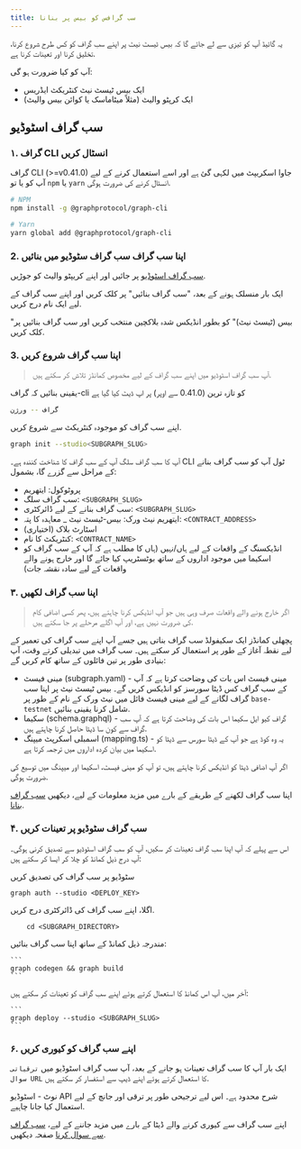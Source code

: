 ```yaml
---
title: سب گرافس کو بیس پر بنانا
---
```


یہ گائیڈ آپ کو تیزی سے لے جائے گا کہ بیس ٹیسٹ نیٹ پر اپنے سب گراف کو کس طرح شروع کرنا، تخلیق کرنا اور تعینات کرنا ہے.

آپ کو کیا ضرورت ہو گی:

- ایک بیس ٹیسٹ نیٹ کنٹریکٹ ایڈریس
- ایک کرپٹو والیٹ (مثلاً میٹاماسک یا کوائن بیس والیٹ)

## سب گراف اسٹوڈیو

### ۱. گراف CLI انسٹال کریں

گراف CLI (>=v0.41.0) جاوا اسکریپٹ میں لکہی گئ ہے اور اسے استعمال کرنے کے لیے آپ کو یا تو `npm` یا `yarn` انسٹال کرنے کی ضرورت ہوگی.

```sh
# NPM
npm install -g @graphprotocol/graph-cli

# Yarn
yarn global add @graphprotocol/graph-cli
```

### 2. اپنا سب گراف سب گراف سٹوڈیو میں بنائیں

[سب گراف اسٹوڈیو](https://thegraph.com/studio/) پر جائیں اور اپنے کریپٹو والیٹ کو جوڑیں.

ایک بار منسلک ہونے کے بعد، "سب گراف بنائیں" پر کلک کریں اور اپنے سب گراف کے لیے ایک نام درج کریں.

"بیس (ٹیسٹ نیٹ)" کو بطور انڈیکس شدہ بلاکچین منتخب کریں اور سب گراف بنائیں پر کلک کریں.

### 3. اپنا سب گراف شروع کریں

> آپ سب گراف اسٹوڈیو میں اپنے سب گراف کے لیے مخصوص کمانڈز تلاش کر سکتے ہیں.

یقینی بنائیں کہ گراف-cli کو تازہ ترین (0.41.0 سے اوپر) پر اپ ڈیٹ کیا گیا ہے

```sh
گراف -- ورژن
```

اپنے سب گراف کو موجودہ کنٹریکٹ سے شروع کریں.

```sh
graph init --studio<SUBGRAPH_SLUG>
```

آپ کا سب گراف سلگ آپ کے سب گراف کا شناخت کنندہ ہے۔ CLI ٹول آپ کو سب گراف بنانے کے مراحل سے گزرے گا، بشمول:

- پروٹوکول: ایتھریم
- سب گراف سلگ: `<SUBGRAPH_SLUG>`
- سب گراف بنانے کے لیے ڈائرکٹری: `<SUBGRAPH_SLUG>`
- ایتھریم نیٹ ورک: بیس-ٹیسٹ نیٹ \_ معاہدہ کا پتہ: `<CONTRACT_ADDRESS>`
- اسٹارٹ بلاک (اختیاری)
- کنٹریکٹ کا نام: `<CONTRACT_NAME>`
- انڈیکسنگ کے واقعات کے لیے ہاں/نہیں (ہاں کا مطلب ہے کہ آپ کے سب گراف کو اسکیما میں موجود اداروں کے ساتھ بوٹسٹریپ کیا جائے گا اور خارج ہونے والے واقعات کے لیے سادہ نقشہ جات)

### ۳. اپنا سب گراف لکھیں

> اگر خارج ہونے والے واقعات صرف وہی ہیں جو آپ انڈیکس کرنا چاہتے ہیں، پھر کسی اضافی کام کی ضرورت نہیں ہے، اور آپ اگلے مرحلے پر جا سکتے ہیں.

پچھلی کمانڈز ایک سکیفولڈ سب گراف بناتی ہیں جسے آپ اپنے سب گراف کی تعمیر کے لیے نقطہ آغاز کے طور پر استعمال کر سکتے ہیں۔ سب گراف میں تبدیلی کرتے وقت، آپ بنیادی طور پر تین فائلوں کے ساتھ کام کریں گے:

- مینی فیسٹ (subgraph.yaml) - مینی فیسٹ اس بات کی وضاحت کرتا ہے کہ آپ کے سب گراف کس ڈیٹا سورسز کو انڈیکس کریں گے۔ بیس ٹیسٹ نیٹ پر اپنا سب گراف لگانے کے لیے مینی فیسٹ فائل میں نیٹ ورک کے نام کے طور پر `base-testnet` شامل کرنا یقینی بنائیں.
- سکیما (schema.graphql) - گراف کیو ایل سکیما اس بات کی وضاحت کرتا ہے کہ آپ سب گراف سے کون سا ڈیٹا حاصل کرنا چاہتے ہیں.
- اسمبلی اسکرپٹ میپنگ (mapping.ts) - یہ وہ کوڈ ہے جو آپ کے ڈیٹا سورس سے ڈیٹا کو اسکیما میں بیان کردہ اداروں میں ترجمہ کرتا ہے.

اگر آپ اضافی ڈیٹا کو انڈیکس کرنا چاہتے ہیں، تو آپ کو مینی فیسٹ، اسکیما اور میپنگ میں توسیع کی ضرورت ہوگی.

اپنا سب گراف لکھنے کے طریقے کے بارے میں مزید معلومات کے لیے، دیکھیں [سب گراف بنانا](/developing/creating-a-subgraph).

### ۴. سب گراف سٹوڈیو پر تعینات کریں

اس سے پہلے کہ آپ اپنا سب گراف تعینات کر سکیں، آپ کو سب گراف اسٹوڈیو سے تصدیق کرنی ہوگی۔ آپ درج ذیل کمانڈ کو چلا کر ایسا کر سکتے ہیں:

سٹوڈیو پر سب گراف کی تصدیق کریں

```
graph auth --studio <DEPLOY_KEY>
```

اگلا، اپنے سب گراف کی ڈائرکٹری درج کریں.

```
    cd <SUBGRAPH_DIRECTORY>
```

مندرجہ ذیل کمانڈ کے ساتھ اپنا سب گراف بنائیں:

````
```
graph codegen && graph build
```
````

آخر میں، آپ اس کمانڈ کا استعمال کرتے ہوئے اپنے سب گراف کو تعینات کر سکتے ہیں:

````
```
graph deploy --studio <SUBGRAPH_SLUG>
```
````

### ۶. اپنے سب گراف کو کیوری کریں

ایک بار آپ کا سب گراف تعینات ہو جانے کے بعد، آپ سب گراف اسٹوڈیو میں `ترقیاتی سوال URL` کا استعمال کرتے ہوئے اپنے ڈیپ سے استفسار کر سکتے ہیں.

نوٹ - اسٹوڈیو API شرح محدود ہے۔ اس لیے ترجیحی طور پر ترقی اور جانچ کے لیے استعمال کیا جانا چاہیے.

اپنے سب گراف سے کیوری کرنے والے ڈیٹا کے بارے میں مزید جاننے کے لیے، [سب گراف سے سوال کرنا](/querying/querying-the-graph) صفحہ دیکھیں.
